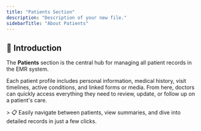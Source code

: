 ```yaml
---
title: "Patients Section"
description: "Description of your new file."
sidebarTitle: "About Patients"
---
```


## 👤 Introduction

The **Patients** section is the central hub for managing all patient records in the EMR system.

Each patient profile includes personal information, medical history, visit timelines, active conditions, and linked forms or media. From here, doctors can quickly access everything they need to review, update, or follow up on a patient's care.

\> 📋 Easily navigate between patients, view summaries, and dive into detailed records in just a few clicks.